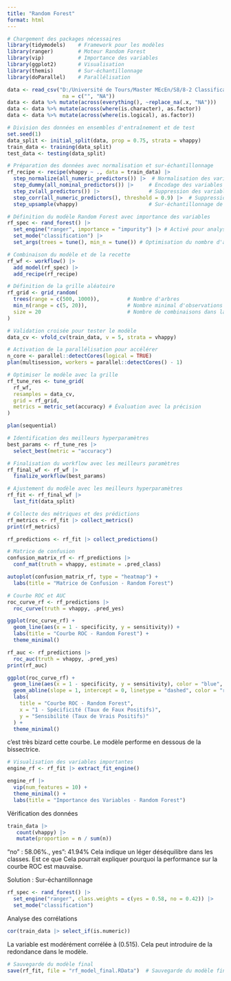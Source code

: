 ```yaml
---
title: "Random Forest"
format: html
---
```


```r
# Chargement des packages nécessaires
library(tidymodels)    # Framework pour les modèles
library(ranger)        # Moteur Random Forest
library(vip)           # Importance des variables
library(ggplot2)       # Visualisation
library(themis)        # Sur-échantillonnage
library(doParallel)    # Parallélisation
```

```r
data <- read_csv("D:/Université de Tours/Master MEcEn/S8/8-2 Classification supervisée/Projet HAPPINESS/R_ happiness_files/vhappy/vhappy.csv",
                  na = c("", "NA"))
data <- data %>% mutate(across(everything(), ~replace_na(.x, "NA")))
data <- data %>% mutate(across(where(is.character), as.factor))
data <- data %>% mutate(across(where(is.logical), as.factor))
```

```r
# Division des données en ensembles d'entraînement et de test
set.seed(1)
data_split <- initial_split(data, prop = 0.75, strata = vhappy)
train_data <- training(data_split)
test_data <- testing(data_split)
```

```r
# Préparation des données avec normalisation et sur-échantillonnage
rf_recipe <- recipe(vhappy ~ ., data = train_data) |> 
  step_normalize(all_numeric_predictors()) |>  # Normalisation des variables numériques
  step_dummy(all_nominal_predictors()) |>     # Encodage des variables catégoriques
  step_zv(all_predictors()) |>                # Suppression des variables sans variance
  step_corr(all_numeric_predictors(), threshold = 0.9) |>  # Suppression des variables très corrélées
  step_upsample(vhappy)                       # Sur-échantillonnage de la classe minoritaire
```

```r
# Définition du modèle Random Forest avec importance des variables
rf_spec <- rand_forest() |> 
  set_engine("ranger", importance = "impurity") |> # Activé pour analyser les variables
  set_mode("classification") |> 
  set_args(trees = tune(), min_n = tune()) # Optimisation du nombre d'arbres et min_n
```

```r
# Combinaison du modèle et de la recette
rf_wf <- workflow() |> 
  add_model(rf_spec) |> 
  add_recipe(rf_recipe)
```

```r
# Définition de la grille aléatoire
rf_grid <- grid_random(
  trees(range = c(500, 1000)),         # Nombre d'arbres
  min_n(range = c(5, 20)),             # Nombre minimal d'observations par nœud
  size = 20                            # Nombre de combinaisons dans la grille
)
```

```r
# Validation croisée pour tester le modèle
data_cv <- vfold_cv(train_data, v = 5, strata = vhappy)

# Activation de la parallélisation pour accélérer
n_core <- parallel::detectCores(logical = TRUE)
plan(multisession, workers = parallel::detectCores() - 1)
```

```r
# Optimiser le modèle avec la grille
rf_tune_res <- tune_grid(
  rf_wf,
  resamples = data_cv,
  grid = rf_grid,
  metrics = metric_set(accuracy) # Évaluation avec la précision
)

plan(sequential)
```

```r
# Identification des meilleurs hyperparamètres
best_params <- rf_tune_res |> 
  select_best(metric = "accuracy")

# Finalisation du workflow avec les meilleurs paramètres
rf_final_wf <- rf_wf |> 
  finalize_workflow(best_params)
```

```r
# Ajustement du modèle avec les meilleurs hyperparamètres
rf_fit <- rf_final_wf |> 
  last_fit(data_split)

# Collecte des métriques et des prédictions
rf_metrics <- rf_fit |> collect_metrics()
print(rf_metrics)

rf_predictions <- rf_fit |> collect_predictions()

# Matrice de confusion
confusion_matrix_rf <- rf_predictions |> 
  conf_mat(truth = vhappy, estimate = .pred_class)

autoplot(confusion_matrix_rf, type = "heatmap") +
  labs(title = "Matrice de Confusion - Random Forest")

# Courbe ROC et AUC
roc_curve_rf <- rf_predictions |> 
  roc_curve(truth = vhappy, .pred_yes)

ggplot(roc_curve_rf) +
  geom_line(aes(x = 1 - specificity, y = sensitivity)) +
  labs(title = "Courbe ROC - Random Forest") +
  theme_minimal()

rf_auc <- rf_predictions |> 
  roc_auc(truth = vhappy, .pred_yes)
print(rf_auc)
```

```r
ggplot(roc_curve_rf) +
  geom_line(aes(x = 1 - specificity, y = sensitivity), color = "blue", size = 1) + # Courbe ROC
  geom_abline(slope = 1, intercept = 0, linetype = "dashed", color = "red") +      # Bissectrice
  labs(
    title = "Courbe ROC - Random Forest",
    x = "1 - Spécificité (Taux de Faux Positifs)",
    y = "Sensibilité (Taux de Vrais Positifs)"
  ) +
  theme_minimal()
```

c'est très bizard cette courbe. Le modèle performe en dessous de la bissectrice.

```r
# Visualisation des variables importantes
engine_rf <- rf_fit |> extract_fit_engine()

engine_rf |> 
  vip(num_features = 10) +
  theme_minimal() +
  labs(title = "Importance des Variables - Random Forest")
```

Vérification des données

```r
train_data |> 
   count(vhappy) |> 
   mutate(proportion = n / sum(n))
```

"no" : 58.06%., yes": 41.94% Cela indique un léger déséquilibre dans les classes. Est ce que Cela pourrait expliquer pourquoi la performance sur la courbe ROC est mauvaise.

Solution : Sur-échantillonnage

```r
rf_spec <- rand_forest() |> 
  set_engine("ranger", class.weights = c(yes = 0.58, no = 0.42)) |> 
  set_mode("classification")
```

Analyse des corrélations

```r
cor(train_data |> select_if(is.numeric))
```

La variable est modérément corrélée à (0.515). Cela peut introduire de la redondance dans le modèle.

```r
# Sauvegarde du modèle final
save(rf_fit, file = "rf_model_final.RData")  # Sauvegarde du modèle final pour une lecture facile
```
